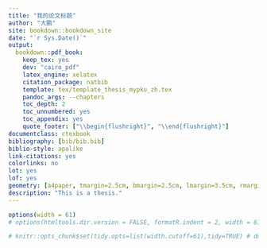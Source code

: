 ```yaml
--- 
title: "我的论文标题"
author: "大鹏"
site: bookdown::bookdown_site
date: "`r Sys.Date()`"
output:
  bookdown::pdf_book:
    keep_tex: yes
    dev: "cairo_pdf"
    latex_engine: xelatex
    citation_package: natbib
    template: tex/template_thesis_mypku_zh.tex
    pandoc_args: --chapters
    toc_depth: 2
    toc_unnumbered: yes
    toc_appendix: yes
    quote_footer: ["\\begin{flushright}", "\\end{flushright}"]
documentclass: ctexbook
bibliography: [bib/bib.bib]
biblio-style: apalike
link-citations: yes
colorlinks: no
lot: yes
lof: yes
geometry: [a4paper, tmargin=2.5cm, bmargin=2.5cm, lmargin=3.5cm, rmargin=2.5cm]
description: "This is a thesis."
---
```


```r
options(width = 61)
# options(htmltools.dir.version = FALSE, formatR.indent = 2, width = 61, digits = 4)

# knitr::opts_chunk$set(tidy.opts=list(width.cutoff=61),tidy=TRUE) # does not work
```
